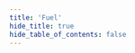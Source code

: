 ```yaml
---
title: 'Fuel'
hide_title: true
hide_table_of_contents: false
---
```



<ChainLayout>
  <ChainHero
    name="Fuel"
    iconUrl="img/fuel-icon.svg"
    bgColor="#01F68E"
    scope="mainnet"
    chainId="seq-mainnet-1"
    nodeVersion="seq-mainnet-1.2-improved-sidecar"
    token=""
    stakeUrl=""
    restakeUrl=""
    websiteUrl="https://fuel.network/"
    githubUrl="https://github.com/FuelLabs"
    xUrl="https://x.com/fuel_network"
    discordUrl="https://discord.com/invite/xfpK4Pe"
  />

  <ProductLinks
    appUrl=""
    appImageUrl="img/products/"
    explorerUrl=""
    faucetUrl=""
  />

  <ToolsGrid
    chainName="fuel"
    scope="mainnet"
    showInstall={true}
    showUpgrade={true}
    showGenesis={true}
    showCli={true}
    showEndpoints={true}
    showStateSync={true}
    showSnapshot={true}
    showLivePeers={true}
    showSeed={true}
    showAddressBook={true}
    showExplorersList={false}
    showPublicEndpoints={false}
    showUsefulTools={false}
    showUpgradeWatcher={false}
  />

</ChainLayout>
